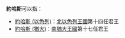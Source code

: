 '''約哈斯'''可以指：

* [[約哈斯_(以色列)|約哈斯 (以色列)]]：[[以色列王國|北以色列王國]]第十四任君王
* [[約哈斯_(猶大)|約哈斯 (猶大)]]：[[猶大王國|南猶大王國]]第十七任君王 

{{disambig|Cat=三字人名消歧义}}